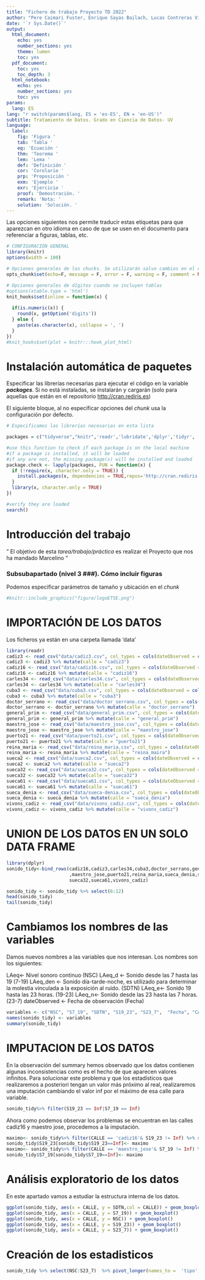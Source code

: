 ```yaml
---
title: "Fichero de trabajo Proyecto TD 2022"
author: "Pere Caimari Fuster, Enrique Sayas Bailach, Lucas Contreras Vilar, Diego Martin Soler, Pablo Gómez Martínez"
date: '`r Sys.Date()`'
output:
  html_document:
    echo: yes
    number_sections: yes
    theme: lumen
    toc: yes
  pdf_document:
    toc: yes
    toc_depth: 3
  html_notebook:
    echo: yes
    number_sections: yes
    toc: yes
params:
  lang: ES
lang: "r switch(params$lang, ES = 'es-ES', EN = 'en-US')"
subtitle: Tratamiento de Datos. Grado en Ciencia de Datos- UV
language:
  label:
    fig: 'Figura '
    tab: 'Tabla '
    eq: 'Ecuación '
    thm: 'Teorema '
    lem: 'Lema '
    def: 'Definición '
    cor: 'Corolario '
    prp: 'Proposición '
    exm: 'Ejemplo '
    exr: 'Ejercicio '
    proof: 'Demostración. '
    remark: 'Nota: '
    solution: 'Solución. '
---
```



Las opciones siguientes nos permite traducir estas etiquetas para que aparezcan en otro idioma en caso de que se usen en el documento para referenciar a figuras, tablas, etc.


```r


# CONFIGURACIÓN GENERAL
library(knitr)
options(width = 100)

# Opciones generales de los chucks. Se utilizarán salvo cambios en el chunk
opts_chunk$set(echo=F, message = F, error = F, warning = F, comment = NA, fig.align = 'center', dpi = 200, tidy = F, cache.path = '.cache/', fig.path = './figura/')

# Opciones generales de dígitos cuando se incluyen tablas
#options(xtable.type = 'html')
knit_hooks$set(inline = function(x) {
  
  if(is.numeric(x)) {
    round(x, getOption('digits'))
  } else {
    paste(as.character(x), collapse = ', ')
  }
})
#knit_hooks$set(plot = knitr:::hook_plot_html)
```

# Instalación automática de paquetes

Especificar las librerías necesarias para ejecutar el código en la variable ***packages***. Si no está instaladas, se instalarán y cargarán (solo para aquellas que están en el repositorio <http://cran.rediris.es>)

El siguiente bloque, al no especificar opciones del *chunk* usa la configuración por defecto.

```r

# Especificamos las librerías necesarias en esta lista

packages = c("tidyverse","knitr",'readr','lubridate','dplyr','tidyr', 'ggplot2')

#use this function to check if each package is on the local machine
#if a package is installed, it will be loaded
#if any are not, the missing package(s) will be installed and loaded
package.check <- lapply(packages, FUN = function(x) {
  if (!require(x, character.only = TRUE)) {
    install.packages(x, dependencies = TRUE,repos='http://cran.rediris.es')
  }
  library(x, character.only = TRUE)
})

#verify they are loaded
search()

```


# Introducción del trabajo


" El objetivo de esta *tarea/trabajo/práctica* es realizar el Proyecto que nos ha mandado Marcelino "

### Subsubapartado  (nivel 3 \#\#\#). Cómo incluir figuras

Podemos especificar parámetros de tamaño y ubicación en el *chunk*

```r
#knitr::include_graphics("figure/logoETSE.png")
```


# IMPORTACIÓN DE LOS DATOS

Los ficheros ya están en una carpeta llamada 'data'



```r
library(readr)
cadiz3 <- read_csv("data/cadiz3.csv", col_types = cols(dateObserved = col_date(format = "%Y-%m-%d")))
cadiz3 <- cadiz3 %>% mutate(calle = "cadiz3")
cadiz16 <- read_csv("data/cadiz16.csv", col_types = cols(dateObserved = col_date(format = "%Y-%m-%d")))
cadiz16 <- cadiz16 %>% mutate(calle = "cadiz16")
carles34 <- read_csv("data/carles34.csv", col_types = cols(dateObserved = col_date(format = "%Y-%m-%d")))
carles34 <- carles34 %>% mutate(calle = "carles34")
cuba3 <- read_csv("data/cuba3.csv", col_types = cols(dateObserved = col_date(format = "%Y-%m-%d")))
cuba3 <- cuba3 %>% mutate(calle = "cuba3")
doctor_serrano <- read_csv("data/doctor_serrano.csv", col_types = cols(dateObserved = col_date(format = "%Y-%m-%d")))
doctor_serrano <- doctor_serrano %>% mutate(calle = "doctor_serrano")
general_prim <- read_csv("data/general_prim.csv", col_types = cols(dateObserved = col_date(format = "%Y-%m-%d")))
general_prim <- general_prim %>% mutate(calle = "general_prim")
maestro_jose <- read_csv("data/maestro_jose.csv", col_types = cols(dateObserved = col_date(format = "%Y-%m-%d")))
maestro_jose <- maestro_jose %>% mutate(calle = "maestro_jose")
puerto21 <- read_csv("data/puerto21.csv", col_types = cols(dateObserved = col_date(format = "%Y-%m-%d")))
puerto21 <- puerto21 %>% mutate(calle = "puerto21")
reina_maria <- read_csv("data/reina_maria.csv", col_types = cols(dateObserved = col_date(format = "%Y-%m-%d")))
reina_maria <- reina_maria %>% mutate(calle = "reina_maira")
sueca2 <- read_csv("data/sueca2.csv", col_types = cols(dateObserved = col_date(format = "%Y-%m-%d")))
sueca2 <- sueca2 %>% mutate(calle = "sueca2")
sueca32 <- read_csv("data/sueca32.csv", col_types = cols(dateObserved = col_date(format = "%Y-%m-%d")))
sueca32 <- sueca32 %>% mutate(calle = "sueca32")
sueca61 <- read_csv("data/sueca61.csv", col_types = cols(dateObserved = col_date(format = "%Y-%m-%d")))
sueca61 <- sueca61 %>% mutate(calle = "sueca61")
sueca_denia <- read_csv("data/sueca-denia.csv", col_types = cols(dateObserved = col_date(format = "%Y-%m-%d")))
sueca_denia <- sueca_denia %>% mutate(calle = "sueca_denia")
vivons_cadiz <- read_csv("data/vivons_cadiz.csv", col_types = cols(dateObserved = col_date(format = "%Y-%m-%d")))
vivons_cadiz <- vivons_cadiz %>% mutate(calle = "vivons_cadiz")


```

# UNION DE LOS DATOS EN UN SOLO DATA FRAME

```r
library(dplyr)
sonido_tidy<-bind_rows(cadiz16,cadiz3,carles34,cuba3,doctor_serrano,general_prim
                       ,maestro_jose,puerto21,reina_maria,sueca_denia,sueca2,
                       sueca32,sueca61,vivons_cadiz)

sonido_tidy <- sonido_tidy %>% select(6:12)
head(sonido_tidy)
tail(sonido_tidy)
```


# Cambiamos los nombres de las variables

Damos nuevos nombres a las variables que nos interesan. Los nombres son los siguientes:

LAeq<- Nivel sonoro continuo (NSC)
LAeq_d <- Sonido desde las 7 hasta las 19 (7-19)
LAeq_den <- Sonido día-tarde-noche, es utilizado para determinar la molestia vinculada a la exposición al ruido. (SDTN)
LAeq_e<- Sonido 19 hasta las 23 horas. (19-23)
LAeq_n<- Sonido desde las 23 hasta las 7 horas. (23-7)
dateObserved <- Fecha de observación (Fecha)


```r
variables <- c("NSC", "S7_19", "SDTN", "S19_23", "S23_7",  "Fecha", "CALLE")
names(sonido_tidy) <- variables
summary(sonido_tidy)
```
# IMPUTACION DE LOS DATOS

En la observación del summary hemos observado que los datos contienen algunas inconsistencias como es el hecho de que aparecen valores infinitos. Para solucionar este problema y que los estadísticos que realizaremos a posteriori tengan un valor más próximo al real, realizaremos una imputación cambiando el valor inf por el máximo de esa calle para variable.

```r
sonido_tidy%>% filter(S19_23 == Inf|S7_19 == Inf) 
```

Ahora como podemos observar los problemas se encuentran en las calles cadiz16 y maestro jose, procedemos a la imputación.

```r
maximo<- sonido_tidy%>% filter(CALLE == 'cadiz16'& S19_23 != Inf) %>% select(S19_23) %>% max()
sonido_tidy$S19_23[sonido_tidy$S19_23==Inf]<- maximo
maximo<- sonido_tidy%>% filter(CALLE == 'maestro_jose'& S7_19 != Inf) %>% select(S7_19) %>% max()
sonido_tidy$S7_19[sonido_tidy$S7_19==Inf]<- maximo
```

# Análisis exploratorio de los datos

En este apartado vamos a estudiar la estructura interna de los datos.

```r
ggplot(sonido_tidy, aes(x = CALLE, y = SDTN,col = CALLE)) + geom_boxplot()
ggplot(sonido_tidy, aes(x = CALLE, y = S7_19)) + geom_boxplot()
ggplot(sonido_tidy, aes(x = CALLE, y = NSC)) + geom_boxplot()
ggplot(sonido_tidy, aes(x = CALLE, y = S19_23)) + geom_boxplot()
ggplot(sonido_tidy, aes(x = CALLE, y = S23_7)) + geom_boxplot()
```

# Creación de los estadisticos 

```r
sonido_tidy %>% select(NSC:S23_7)  %>% pivot_longer(names_to =  'tipo',values_to= 'sonido',NSC:S23_7) %>% group_by(tipo) %>% summarise_at(vars(sonido),list(min=min, max=max, med=mean , mediana=median,sd=sd))
```

